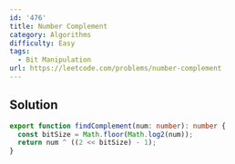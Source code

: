 ```yaml
---
id: '476'
title: Number Complement
category: Algorithms
difficulty: Easy
tags:
  - Bit Manipulation
url: https://leetcode.com/problems/number-complement
---
```


## Solution

```typescript showLineNumbers
export function findComplement(num: number): number {
  const bitSize = Math.floor(Math.log2(num));
  return num ^ ((2 << bitSize) - 1);
}
```
